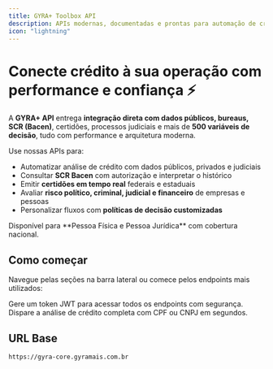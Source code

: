 ```yaml
---
title: GYRA+ Toolbox API
description: APIs modernas, documentadas e prontas para automação de crédito e integração com dados públicos, SCR Bacen, bureaus e muito mais.
icon: "lightning"
---
```


# Conecte crédito à sua operação com performance e confiança ⚡️

A **GYRA+ API** entrega **integração direta com dados públicos, bureaus, SCR (Bacen)**, certidões, processos judiciais e mais de **500 variáveis de decisão**, tudo com performance e arquitetura moderna.

Use nossas APIs para:

- Automatizar análise de crédito com dados públicos, privados e judiciais
- Consultar **SCR Bacen** com autorização e interpretar o histórico
- Emitir **certidões em tempo real** federais e estaduais
- Avaliar **risco político, criminal, judicial e financeiro** de empresas e pessoas
- Personalizar fluxos com **políticas de decisão customizadas**

<Callout icon="zap" color="primary">
  Disponível para **Pessoa Física e Pessoa Jurídica** com cobertura nacional.
</Callout>

## Como começar
Navegue pelas seções na barra lateral ou comece pelos endpoints mais utilizados:

<Columns cols={2}>

<Card title="Autenticação" icon="key" href="/api-reference/auth/post-authauthenticate" arrow>
  Gere um token JWT para acessar todos os endpoints com segurança.
</Card>

<Card title="Criar relatório" icon="file-check" href="/api-reference/report/post-report" arrow>
  Dispare a análise de crédito completa com CPF ou CNPJ em segundos.
</Card>

</Columns>

## URL Base

```txt Terminal
https://gyra-core.gyramais.com.br
